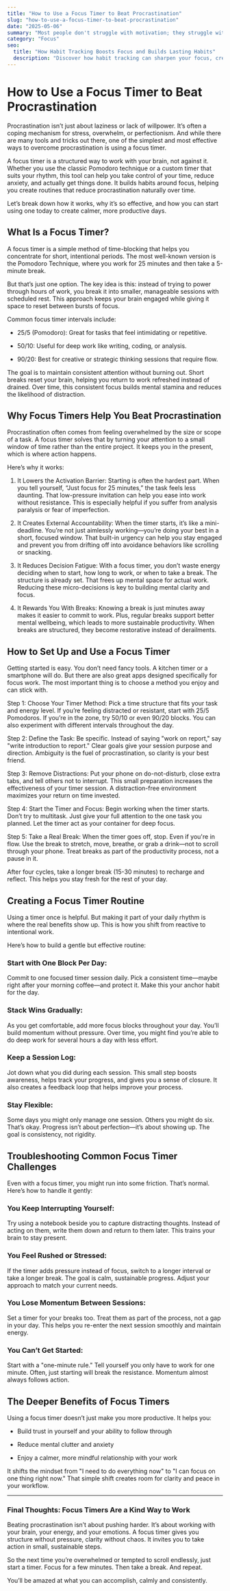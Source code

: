 ```yaml
---
title: "How to Use a Focus Timer to Beat Procrastination"
slug: "how-to-use-a-focus-timer-to-beat-procrastination"
date: "2025-05-06"
summary: "Most people don't struggle with motivation; they struggle with consistency. That's where habit tracking comes in. Tracking habits isn't just a trendy self-help hack—it's one of the most effective tools for staying focused and building real, lasting change."
category: "Focus"
seo:
  title: "How Habit Tracking Boosts Focus and Builds Lasting Habits"
  description: "Discover how habit tracking can sharpen your focus, create lasting habits, and drive personal growth. Learn proven strategies to track habits effectively and stay consistent."
---
```


# How to Use a Focus Timer to Beat Procrastination

Procrastination isn’t just about laziness or lack of willpower. It’s often a coping mechanism for stress, overwhelm, or perfectionism. And while there are many tools and tricks out there, one of the simplest and most effective ways to overcome procrastination is using a focus timer.

A focus timer is a structured way to work with your brain, not against it. Whether you use the classic Pomodoro technique or a custom timer that suits your rhythm, this tool can help you take control of your time, reduce anxiety, and actually get things done. It builds habits around focus, helping you create routines that reduce procrastination naturally over time.

Let’s break down how it works, why it’s so effective, and how you can start using one today to create calmer, more productive days.

## What Is a Focus Timer?

A focus timer is a simple method of time-blocking that helps you concentrate for short, intentional periods. The most well-known version is the Pomodoro Technique, where you work for 25 minutes and then take a 5-minute break.

But that’s just one option. The key idea is this: instead of trying to power through hours of work, you break it into smaller, manageable sessions with scheduled rest. This approach keeps your brain engaged while giving it space to reset between bursts of focus.

Common focus timer intervals include:

- 25/5 (Pomodoro): Great for tasks that feel intimidating or repetitive.

- 50/10: Useful for deep work like writing, coding, or analysis.

- 90/20: Best for creative or strategic thinking sessions that require flow.

The goal is to maintain consistent attention without burning out. Short breaks reset your brain, helping you return to work refreshed instead of drained. Over time, this consistent focus builds mental stamina and reduces the likelihood of distraction.

## Why Focus Timers Help You Beat Procrastination

Procrastination often comes from feeling overwhelmed by the size or scope of a task. A focus timer solves that by turning your attention to a small window of time rather than the entire project. It keeps you in the present, which is where action happens.

Here’s why it works:

1. It Lowers the Activation Barrier:
Starting is often the hardest part. When you tell yourself, “Just focus for 25 minutes,” the task feels less daunting. That low-pressure invitation can help you ease into work without resistance. This is especially helpful if you suffer from analysis paralysis or fear of imperfection.

2. It Creates External Accountability:
When the timer starts, it’s like a mini-deadline. You’re not just aimlessly working—you’re doing your best in a short, focused window. That built-in urgency can help you stay engaged and prevent you from drifting off into avoidance behaviors like scrolling or snacking.

3. It Reduces Decision Fatigue:
With a focus timer, you don’t waste energy deciding when to start, how long to work, or when to take a break. The structure is already set. That frees up mental space for actual work. Reducing these micro-decisions is key to building mental clarity and focus.

4. It Rewards You With Breaks:
Knowing a break is just minutes away makes it easier to commit to work. Plus, regular breaks support better mental wellbeing, which leads to more sustainable productivity. When breaks are structured, they become restorative instead of derailments.

## How to Set Up and Use a Focus Timer

Getting started is easy. You don’t need fancy tools. A kitchen timer or a smartphone will do. But there are also great apps designed specifically for focus work. The most important thing is to choose a method you enjoy and can stick with.

Step 1: Choose Your Timer Method: 
Pick a time structure that fits your task and energy level. If you’re feeling distracted or resistant, start with 25/5 Pomodoros. If you’re in the zone, try 50/10 or even 90/20 blocks. You can also experiment with different intervals throughout the day.

Step 2: Define the Task: 
Be specific. Instead of saying "work on report," say "write introduction to report." Clear goals give your session purpose and direction. Ambiguity is the fuel of procrastination, so clarity is your best friend.

Step 3: Remove Distractions: 
Put your phone on do-not-disturb, close extra tabs, and tell others not to interrupt. This small preparation increases the effectiveness of your timer session. A distraction-free environment maximizes your return on time invested.

Step 4: Start the Timer and Focus: 
Begin working when the timer starts. Don’t try to multitask. Just give your full attention to the one task you planned. Let the timer act as your container for deep focus.

Step 5: Take a Real Break: 
When the timer goes off, stop. Even if you're in flow. Use the break to stretch, move, breathe, or grab a drink—not to scroll through your phone. Treat breaks as part of the productivity process, not a pause in it.

After four cycles, take a longer break (15-30 minutes) to recharge and reflect. This helps you stay fresh for the rest of your day.

## Creating a Focus Timer Routine

Using a timer once is helpful. But making it part of your daily rhythm is where the real benefits show up. This is how you shift from reactive to intentional work.

Here’s how to build a gentle but effective routine:

### Start with One Block Per Day: 
Commit to one focused timer session daily. Pick a consistent time—maybe right after your morning coffee—and protect it. Make this your anchor habit for the day.

### Stack Wins Gradually: 
As you get comfortable, add more focus blocks throughout your day. You’ll build momentum without pressure. Over time, you might find you’re able to do deep work for several hours a day with less effort.

### Keep a Session Log: 
Jot down what you did during each session. This small step boosts awareness, helps track your progress, and gives you a sense of closure. It also creates a feedback loop that helps improve your process.

### Stay Flexible: 
Some days you might only manage one session. Others you might do six. That’s okay. Progress isn’t about perfection—it’s about showing up. The goal is consistency, not rigidity.

## Troubleshooting Common Focus Timer Challenges

Even with a focus timer, you might run into some friction. That’s normal. Here’s how to handle it gently:

### You Keep Interrupting Yourself:

Try using a notebook beside you to capture distracting thoughts. Instead of acting on them, write them down and return to them later. This trains your brain to stay present.

### You Feel Rushed or Stressed:

If the timer adds pressure instead of focus, switch to a longer interval or take a longer break. The goal is calm, sustainable progress. Adjust your approach to match your current needs.

### You Lose Momentum Between Sessions:

Set a timer for your breaks too. Treat them as part of the process, not a gap in your day. This helps you re-enter the next session smoothly and maintain energy.

### You Can’t Get Started:

Start with a "one-minute rule." Tell yourself you only have to work for one minute. Often, just starting will break the resistance. Momentum almost always follows action.

## The Deeper Benefits of Focus Timers

Using a focus timer doesn’t just make you more productive. It helps you:

- Build trust in yourself and your ability to follow through

- Reduce mental clutter and anxiety

- Enjoy a calmer, more mindful relationship with your work

It shifts the mindset from "I need to do everything now" to "I can focus on one thing right now." That simple shift creates room for clarity and peace in your workflow.

---

### Final Thoughts: Focus Timers Are a Kind Way to Work

Beating procrastination isn’t about pushing harder. It’s about working with your brain, your energy, and your emotions. A focus timer gives you structure without pressure, clarity without chaos. It invites you to take action in small, sustainable steps.

So the next time you’re overwhelmed or tempted to scroll endlessly, just start a timer. Focus for a few minutes. Then take a break. And repeat.

You’ll be amazed at what you can accomplish, calmly and consistently.